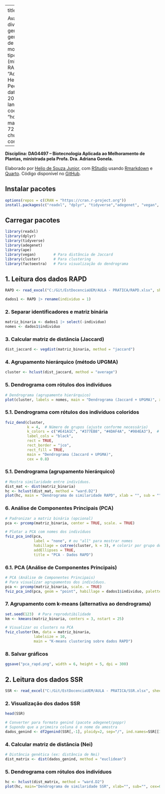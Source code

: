 
---
title: |
  ![](img/ppg.png){width=60%} 
  
  Avaliação da diversidade genética em 15 genótipos por meio de marcadores moleculares do tipo SSR (microssatélites) e RAPD
author: "Adriana Gonela, Helio Junior e Pedro Duhatschek"
date: "06-06-2025"
format: pdf
lang: pt
toc: true
code-annotations: "hover"
editor: 
  markdown: 
    wrap: 72
editor_options: 
  chunk_output_type: console
---
\pagebreak
**Disciplina: DAG4497 – Biotecnologia Aplicada ao Melhoramento de
Plantas, ministrada pela Profa. Dra. Adriana Gonela.**

Elaborado por [Helio de Souza Junior](https://github.com/Helioszjr), com
[RStudio](https://posit.co/download/rstudio-desktop) usando
[Rmarkdown](https://rmarkdown.rstudio.com/index.html) e
[Quarto](https://quarto.org/docs/guide/). Código disponível no
[GitHub](https://github.com/Helioszjr).

## Instalar pacotes

```r
options(repos = c(CRAN = "https://cran.r-project.org"))
install.packages(c("readxl", "dplyr", "tidyverse","adegenet", "vegan", "cluster", "factoextra", "ape"))
```

## Carregar pacotes

```r
library(readxl)
library(dplyr)
library(tidyverse)
library(adegenet)
library(ape)
library(vegan)        # Para distância de Jaccard
library(cluster)      # Para clustering
library(factoextra)   # Para visualização do dendrograma
```

## 1. Leitura dos dados RAPD

```r
RAPD <- read_excel("C:/Git/EstDocenciaUEM/AULA - PRATICA/RAPD.xlsx", sheet = "RAPD")
```

```r
dados1 <- RAPD |> rename(individuo = 1)
```

### 2. Separar identificadores e matriz binária

```r
matriz_binaria <- dados1 |> select(-individuo)
nomes <- dados1$individuo
```

### 3. Calcular matriz de distância (Jaccard)

```r
dist_jaccard <- vegdist(matriz_binaria, method = "jaccard")
```

### 4. Agrupamento hierárquico (método UPGMA)

```r
cluster <- hclust(dist_jaccard, method = "average")
```

### 5. Dendrograma com rótulos dos indivíduos

```r
# Dendrograma (agrupamento hierárquico)
plot(cluster, labels = nomes, main = "Dendrograma (Jaccard + UPGMA)", xlab = "", sub = "")

```

### 5.1. Dendrograma com rótulos dos indivíduos coloridos

```r
fviz_dend(cluster,
          k = 4,  # Número de grupos (ajuste conforme necessário)
          k_colors = c("#E41A1C", "#377EB8", "#4DAF4A", "#984EA3"),  # Cores para os grupos
          label_cols = "black",
          rect = TRUE,
          rect_border = "jco",
          rect_fill = TRUE,
          main = "Dendrograma (Jaccard + UPGMA)",
          cex = 0.8)
```

### 5.1. Dendrograma (agrupamento hierárquico)

```r
# Mostra similaridade entre indivíduos.
dist_mat <- dist(matriz_binaria)
hc <- hclust(dist_mat, method = "ward.D2")
plot(hc, main = "Dendrograma de similaridade RAPD", xlab = "", sub = "")

```

### 6. Análise de Componentes Principais (PCA)

```r
# Padronizar a matriz binária (opcional)
pca <- prcomp(matriz_binaria, center = TRUE, scale. = TRUE)

# Plotar a PCA com nomes dos indivíduos
fviz_pca_ind(pca,
             label = "none", # ou "all" para mostrar nomes
             habillage = cutree(cluster, k = 3), # colorir por grupo do dendrograma
             addEllipses = TRUE,
             title = "PCA - Dados RAPD")

```

### 6.1. PCA (Análise de Componentes Principais)

```r
# PCA (Análise de Componentes Principais)
# Para visualizar agrupamentos dos indivíduos.
pca <- prcomp(matriz_binaria, scale. = TRUE)
fviz_pca_ind(pca, geom = "point", habillage = dados1$individuo, palette = "jco")

```

### 7. Agrupamento com k-means (alternativa ao dendrograma)

```r
set.seed(123)  # Para reprodutibilidade
km <- kmeans(matriz_binaria, centers = 3, nstart = 25)

# Visualizar os clusters na PCA
fviz_cluster(km, data = matriz_binaria,
             labelsize = 10,
             main = "K-means clustering sobre dados RAPD")

```

### 8. Salvar gráficos

```r
ggsave("pca_rapd.png", width = 6, height = 5, dpi = 300)
```








## 2. Leitura dos dados SSR


```r
SSR <- read_excel("C:/Git/EstDocenciaUEM/AULA - PRATICA/SSR.xlsx", sheet = "SSR")  # substitua pelo caminho correto se necessário
```

### 2. Visualização dos dados SSR

```r
head(SSR)
```

```r
# Converter para formato genind (pacote adegenet/poppr)
# Supondo que a primeira coluna é o nome da amostra
dados_genind <- df2genind(SSR[,-1], ploidy=2, sep="/", ind.names=SSR[[1]])
```

### 4. Calcular matriz de distância (Nei)

```r
# Distância genética (ex: distância de Nei)
dist_matrix <- dist(dados_genind, method = "euclidean") 
```

### 5. Dendrograma com rótulos dos indivíduos

```r
hc <- hclust(dist_matrix, method = "ward.D2")
plot(hc, main="Dendrograma de similaridade SSR", xlab="", sub="", cex=0.8)
```


















